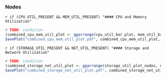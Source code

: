 ### Nodes

`r if (CPU_UTIL_PRESENT && MEM_UTIL_PRESENT) "#### CPU and Memory Utilization"`

```r
# TODO: condition
(combined_cpu_mem_util_plot <- ggarrange(cpu_util_bar_plot, mem_util_bar_plot, ncol = 2))
SavePlot("combined_cpu_mem_util_plot.pdf", combined_cpu_mem_util_plot, 8, 3)
```

`r if (STORAGE_UTIL_PRESENT && NET_UTIL_PRESENT) "#### Storage and Network Utilization"`

```r
# TODO: condition
(combined_storage_net_util_plot <- ggarrange(storage_util_plot_nodes, net_util_plot_nodes, ncol = 2, widths = c(1, 1)))
SavePlot("combined_storage_net_util_plot.pdf", combined_storage_net_util_plot, 8, 3)
```
